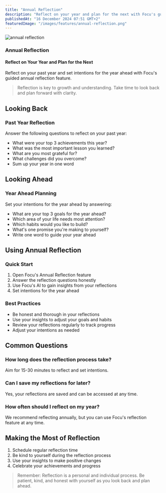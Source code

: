 ```yaml
---
title: "Annual Reflection"
description: "Reflect on your year and plan for the next with Focu's guided annual reflection feature"
publishedAt: "16 December 2024 07:51 GMT+2"
featuredImage: "/images/features/annual-reflection.png"
---
```


![annual reflection](/images/features/annual-reflection.png)

### Annual Reflection
#### Reflect on Your Year and Plan for the Next

Reflect on your past year and set intentions for the year ahead with Focu's guided annual reflection feature.

> Reflection is key to growth and understanding. Take time to look back and plan forward with clarity.

## Looking Back

### Past Year Reflection
Answer the following questions to reflect on your past year:
-   What were your top 3 achievements this year?
-   What was the most important lesson you learned?
-   What are you most grateful for?
-   What challenges did you overcome?
-   Sum up your year in one word

## Looking Ahead

### Year Ahead Planning
Set your intentions for the year ahead by answering:
-   What are your top 3 goals for the year ahead?
-   Which area of your life needs most attention?
-   Which habits would you like to build?
-   What's one promise you're making to yourself?
-   Write one word to guide your year ahead

## Using Annual Reflection

### Quick Start
1. Open Focu's Annual Reflection feature
2. Answer the reflection questions honestly
3. Use Focu's AI to gain insights from your reflections
4. Set intentions for the year ahead

### Best Practices
-   Be honest and thorough in your reflections
-   Use your insights to adjust your goals and habits
-   Review your reflections regularly to track progress
-   Adjust your intentions as needed

## Common Questions

### How long does the reflection process take?
Aim for 15-30 minutes to reflect and set intentions.

### Can I save my reflections for later?
Yes, your reflections are saved and can be accessed at any time.

### How often should I reflect on my year?
We recommend reflecting annually, but you can use Focu's reflection feature at any time.

## Making the Most of Reflection

1. Schedule regular reflection time
2. Be kind to yourself during the reflection process
3. Use your insights to make positive changes
4. Celebrate your achievements and progress

> Remember: Reflection is a personal and individual process. Be patient, kind, and honest with yourself as you look back and plan ahead.